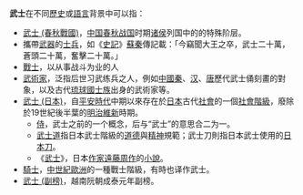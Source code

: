 '''武士'''在不同[[歷史|歷史]]或[[語言|語言]]背景中可以指：
* [[武士_(春秋戰國)|武士 (春秋戰國)]]，[[中国|中国]][[春秋時代|春秋]][[战国|战国]]时期[[诸侯|诸侯]]列国中的的特殊阶层。
* 攜帶[[武器|武器]]的[[士兵|士兵]]，如《[[史記|史記]]》[[蘇秦|蘇秦]]傳記載：「今竊聞大王之卒，武士二十萬，蒼頭二十萬，奮擊二十萬。」
* [[戰士|戰士]]，以从事战斗为业的人
* [[武術家|武術家]]，泛指后世习武练兵之人，例如[[中國|中國]][[秦朝|秦]]、[[汉朝|汉]]、[[唐朝|唐]]歷代武士俑刻畫的對象，以及古代[[琉球國|琉球國]][[士族|士族]]出身的武術家等。
* [[武士_(日本)|武士 (日本)]]，自[[平安時代|平安時代]]中期以來存在於[[日本|日本]]古代[[社會|社會]]的一個[[社會階級|社會階級]]，廢除於19世紀後半葉的[[明治維新|明治維新]]時期。
** [[侍|侍]]，武士之前的一个概念，后与“武士”的意思合二为一。
** [[武士道|武士道]]指日本武士階級的[[道德|道德]]與[[精神|精神]]規範；武士刀則指日本武士使用的[[日本刀|日本刀]]。
** 《[[武士_(小說)|武士]]》，日本[[作家|作家]][[遠藤周作|遠藤周作]]的[[小說|小說]]。
* [[騎士|騎士]]，[[中世紀|中世紀]][[歐洲|歐洲]]的一種戰士階級，有時也译作武士。
* [[武士_(副榜)|武士 (副榜)]]，越南阮朝成泰元年副榜。

{{Disambig|W|Cat=二字消歧義}}